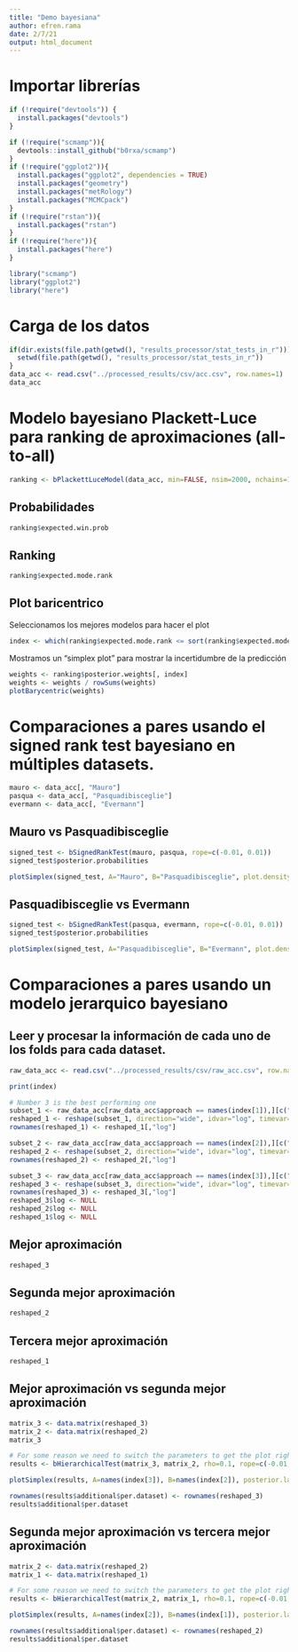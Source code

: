 ```yaml
---
title: "Demo bayesiana"
author: efren.rama
date: 2/7/21
output: html_document
---
```


# Importar librerías

```r
if (!require("devtools")) {
  install.packages("devtools")
}

if (!require("scmamp")){
  devtools::install_github("b0rxa/scmamp")
}
if (!require("ggplot2")){
  install.packages("ggplot2", dependencies = TRUE)
  install.packages("geometry")
  install.packages("metRology")
  install.packages("MCMCpack")
}
if (!require("rstan")){
  install.packages("rstan")
}
if (!require("here")){
  install.packages("here")
}

library("scmamp")
library("ggplot2")
library("here")

```

# Carga de los datos

```r
if(dir.exists(file.path(getwd(), "results_processor/stat_tests_in_r"))){
  setwd(file.path(getwd(), "results_processor/stat_tests_in_r"))
}
data_acc <- read.csv("../processed_results/csv/acc.csv", row.names=1)
data_acc
```

# Modelo bayesiano Plackett-Luce para ranking de aproximaciones (all-to-all)
```r
ranking <- bPlackettLuceModel(data_acc, min=FALSE, nsim=2000, nchains=10, parallel=TRUE)
```

## Probabilidades

```r
ranking$expected.win.prob
```

## Ranking

```r
ranking$expected.mode.rank
```


## Plot baricentrico
Seleccionamos los mejores modelos para hacer el plot

```r
index <- which(ranking$expected.mode.rank <= sort(ranking$expected.mode.rank, decreasing=FALSE)[3], arr.ind=TRUE)
```

Mostramos un "simplex plot" para mostrar la incertidumbre de la predicción

```r
weights <- ranking$posterior.weights[, index]
weights <- weights / rowSums(weights)
plotBarycentric(weights)
```

# Comparaciones a pares usando el signed rank test bayesiano en múltiples datasets.

```r
mauro <- data_acc[, "Mauro"]
pasqua <- data_acc[, "Pasquadibisceglie"]
evermann <- data_acc[, "Evermann"]
```

## Mauro vs Pasquadibisceglie
```r
signed_test <- bSignedRankTest(mauro, pasqua, rope=c(-0.01, 0.01))
signed_test$posterior.probabilities
```

```r
plotSimplex(signed_test, A="Mauro", B="Pasquadibisceglie", plot.density=FALSE, alpha=0.5)
```

## Pasquadibisceglie vs Evermann
```r
signed_test <- bSignedRankTest(pasqua, evermann, rope=c(-0.01, 0.01))
signed_test$posterior.probabilities
```

```r
plotSimplex(signed_test, A="Pasquadibisceglie", B="Evermann", plot.density=FALSE, alpha=0.5)
```



# Comparaciones a pares usando un modelo jerarquico bayesiano

## Leer y procesar la información de cada uno de los folds para cada dataset.
```r
raw_data_acc <- read.csv("../processed_results/csv/raw_acc.csv", row.names=1)
```

```r
print(index)
```

```r
# Number 3 is the best performing one
subset_1 <- raw_data_acc[raw_data_acc$approach == names(index[1]),][c("log", "fold", "acc")]
reshaped_1 <- reshape(subset_1, direction="wide", idvar="log", timevar="fold")
rownames(reshaped_1) <- reshaped_1[,"log"]

subset_2 <- raw_data_acc[raw_data_acc$approach == names(index[2]),][c("log", "fold", "acc")]
reshaped_2 <- reshape(subset_2, direction="wide", idvar="log", timevar="fold")
rownames(reshaped_2) <- reshaped_2[,"log"]

subset_3 <- raw_data_acc[raw_data_acc$approach == names(index[3]),][c("log", "fold", "acc")]
reshaped_3 <- reshape(subset_3, direction="wide", idvar="log", timevar="fold")
rownames(reshaped_3) <- reshaped_3[,"log"]
reshaped_3$log <- NULL
reshaped_2$log <- NULL
reshaped_1$log <- NULL
```

## Mejor aproximación

```r
reshaped_3
```

## Segunda mejor aproximación

```r
reshaped_2
```

## Tercera mejor aproximación
```r
reshaped_1
```


## Mejor aproximación vs segunda mejor aproximación

```r

matrix_3 <- data.matrix(reshaped_3)
matrix_2 <- data.matrix(reshaped_2)
matrix_3
```

```r
# For some reason we need to switch the parameters to get the plot right
results <- bHierarchicalTest(matrix_3, matrix_2, rho=0.1, rope=c(-0.01, 0.01), nsim=20000, nchains=10, parallel=TRUE)
```

```r
plotSimplex(results, A=names(index[3]), B=names(index[2]), posterior.label=TRUE, alpha=0.5)
```

```r
rownames(results$additional$per.dataset) <- rownames(reshaped_3)
results$additional$per.dataset
```

## Segunda mejor aproximación vs tercera mejor aproximación

```r

matrix_2 <- data.matrix(reshaped_2)
matrix_1 <- data.matrix(reshaped_1)
```

```r
# For some reason we need to switch the parameters to get the plot right ??
results <- bHierarchicalTest(matrix_2, matrix_1, rho=0.1, rope=c(-0.01, 0.01), nsim=20000, nchains=10, parallel=TRUE)
```

```r
plotSimplex(results, A=names(index[2]), B=names(index[1]), posterior.label=TRUE, alpha=0.5)
```

```r
rownames(results$additional$per.dataset) <- rownames(reshaped_2)
results$additional$per.dataset
```

